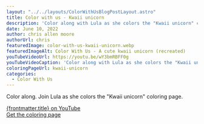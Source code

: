 ```yaml
---
layout: "../../layouts/ColorWithUsBlogPostLayout.astro"
title: Color with us - Kwaii unicorn
description: 'Color along with Lula as she colors the "Kwaii unicorn" coloring page. Get the free coloring page.'
date: June 10, 2022
author: chris allen moore
authorUrl: chris
featuredImage: color-with-us-kwaii-unicorn.webp
featuredImageAlt: Color With Us - A cute kwaii unicorn (recreated)
youTubeVideoUrl: https://youtu.be/wY3bmRBFF0g
youTubeVideoCaption: 'Color along with Lula as she colors the "Kwaii unicorn" coloring page.'
coloringPageUrl: kwaii-unicorn
categories:
  - Color With Us
---
```



Color along. Join Lula as she colors the "Kwaii unicorn" coloring page.

<YouTube id={frontmatter.youTubeVideoUrl} />

<a target="_blank" href={frontmatter.youTubeVideoUrl}>
  {frontmatter.title} on YouTube
</a>

<div class="text-center my-12">
  <a
    target="_blank"
    href={`/coloring-pages/${frontmatter.coloringPageUrl}/`}
    class="no-underline bg-paradiso-600 hover:bg-paradiso-700 text-white py-4 px-5 rounded-full leading-normal"
  >
    <span>Get the coloring page</span>
  </a>
</div>
